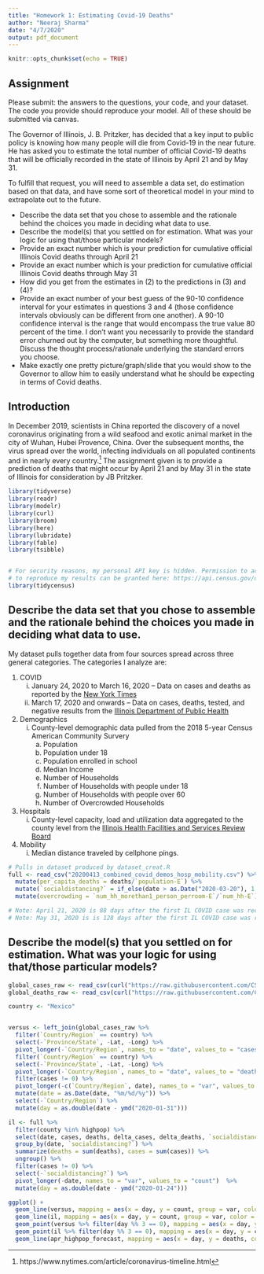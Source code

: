 ```yaml
---
title: "Homework 1: Estimating Covid-19 Deaths"
author: "Neeraj Sharma"
date: "4/7/2020"
output: pdf_document
---
```


```r
knitr::opts_chunk$set(echo = TRUE)
```

## Assignment

Please submit: the answers to the questions, your code, and your dataset.  The code you provide should reproduce your model.  All of these should be submitted via canvas.

The Governor of Illinois, J. B. Pritzker, has decided that a key input to public policy is knowing how many people will die from Covid-19 in the near future.  He has asked you to estimate the total number of official Covid-19 deaths that will be officially recorded in the state of Illinois by April 21 and by May 31.

To fulfill that request, you will need to assemble a data set, do estimation based on that data, and have some sort of theoretical model in your mind to extrapolate out to the future.

* Describe the data set that you chose to assemble and the rationale behind the choices you made in deciding what data to use.
* Describe the model(s) that you settled on for estimation. What was your logic for using that/those particular models?
* Provide an exact number which is your prediction for cumulative official Illinois Covid deaths through April 21
* Provide an exact number which is your prediction for cumulative official Illinois Covid deaths through May 31
* How did you get from the estimates in (2) to the predictions in (3) and (4)?
* Provide an exact number of your best guess of the 90-10 confidence interval for your estimates in questions 3 and 4 (those confidence intervals obviously can be different from one another). A 90-10 confidence interval is the range that would encompass the true value 80 percent of the time. I don't want you necessarily to provide the standard error churned out by the computer, but something more thoughtful. Discuss the thought process/rationale underlying the standard errors you choose.
* Make exactly one pretty picture/graph/slide that you would show to the Governor to allow him to easily understand what he should be expecting in terms of Covid deaths.

## Introduction

In December 2019, scientists in China reported the discovery of a novel coronavirus originating from a wild seafood and exotic animal market in the city of Wuhan, Hubei Provence, China. Over the subsequent months, the virus spread over the world, infecting individuals on all populated continents and in nearly every country.^[https://www.nytimes.com/article/coronavirus-timeline.html]  The assignment given is to provide a prediction of deaths that might occur by April 21 and by May 31 in the state of Illinois for consideration by JB Pritzker.

```r
library(tidyverse)
library(readr)
library(modelr)
library(curl)
library(broom)
library(here)
library(lubridate)
library(fable)
library(tsibble)


# For security reasons, my personal API key is hidden. Permission to access Census/ACS data
# to reproduce my results can be granted here: https://api.census.gov/data/key_signup.html
library(tidycensus)
```

## Describe the data set that you chose to assemble and the rationale behind the choices you made in deciding what data to use.

My dataset pulls together data from four sources spread across three general categories. The categories I analyze are:

1. COVID
   i. January 24, 2020 to March 16, 2020 -- Data on cases and deaths as reported by the [New York Times](https://github.com/nytimes/covid-19-data)  
   i. March 17, 2020 and onwards -- Data on cases, deaths, tested, and negative results from the [Illinois Department of Public Health](https://www.dph.illinois.gov/covid19/covid19-statistics)
1. Demographics
   i. County-level demographic data pulled from the 2018 5-year Census American Community Survery
      a) Population
      a) Population under 18
      a) Population enrolled in school
      a) Median Income 
      a) Number of Households
      a) Number of Households with people under 18
      a) Number of Households with people over 60
      a) Number of Overcrowded Households
1. Hospitals
   i. County-level capacity, load and utilization data aggregated to the county level from the [Illinois Health Facilities and Services Review Board](https://www2.illinois.gov/sites/hfsrb/InventoriesData/FacilityProfiles/Pages/default.aspx)
1. Mobility
   i. Median distance traveled by cellphone pings. 

```r
# Pulls in dataset produced by dataset_creat.R
full <- read_csv("20200413_combined_covid_demos_hosp_mobility.csv") %>%
  mutate(per_capita_deaths = deaths/`population-E`) %>%
  mutate(`socialdistancing?` = if_else(date > as.Date("2020-03-20"), 1, 0)) %>%
  mutate(overcrowding = `num_hh_morethan1_person_perroom-E`/`num_hh-E`)

# Note: April 21, 2020 is 88 days after the first IL COVID case was recorded on 2020-01-24
# Note: May 31, 2020 is is 128 days after the first IL COVID case was recorded on 2020-01-24
```


## Describe the model(s) that you settled on for estimation. What was your logic for using that/those particular models?



```r
global_cases_raw <- read_csv(curl("https://raw.githubusercontent.com/CSSEGISandData/COVID-19/master/csse_covid_19_data/csse_covid_19_time_series/time_series_covid19_confirmed_global.csv")) 
global_deaths_raw <- read_csv(curl("https://raw.githubusercontent.com/CSSEGISandData/COVID-19/master/csse_covid_19_data/csse_covid_19_time_series/time_series_covid19_deaths_global.csv")) 

country <- "Mexico"


versus <- left_join(global_cases_raw %>%
  filter(`Country/Region` == country) %>%
  select(-`Province/State`, -Lat, -Long) %>%
  pivot_longer(-`Country/Region`, names_to = "date", values_to = "cases"), global_deaths_raw %>%
  filter(`Country/Region` == country) %>%
  select(-`Province/State`, -Lat, -Long) %>%
  pivot_longer(-`Country/Region`, names_to = "date", values_to = "deaths")) %>%
  filter(cases != 0) %>%
  pivot_longer(-c(`Country/Region`, date), names_to = "var", values_to = "count") %>%
  mutate(date = as.Date(date, "%m/%d/%y")) %>%
  select(-`Country/Region`) %>%
  mutate(day = as.double(date - ymd("2020-01-31")))

il <- full %>%
  filter(county %in% highpop) %>%
  select(date, cases, deaths, delta_cases, delta_deaths, `socialdistancing?`) %>%
  group_by(date, `socialdistancing?`) %>%
  summarize(deaths = sum(deaths), cases = sum(cases)) %>%
  ungroup() %>%
  filter(cases != 0) %>%
  select(-`socialdistancing?`) %>%
  pivot_longer(-date, names_to = "var", values_to = "count")  %>%
  mutate(day = as.double(date - ymd("2020-01-24")))

ggplot() +
  geom_line(versus, mapping = aes(x = day, y = count, group = var, color = country)) +
  geom_line(il, mapping = aes(x = day, y = count, group = var, color = "illinois")) +
  geom_point(versus %>% filter(day %% 3 == 0), mapping = aes(x = day, y = count, group = var, color = country, shape = var)) +
  geom_point(il %>% filter(day %% 3 == 0), mapping = aes(x = day, y = count, group = var, color = "illinois", shape = var)) +
  geom_line(apr_highpop_forecast, mapping = aes(x = day, y = deaths, color = "prediction"))

```
